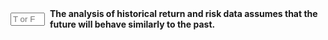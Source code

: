 ::: {.question-block}

<form onsubmit="event.preventDefault(); checkAnswerBox('module2_tf_q89','T')" style="display: flex; align-items: center; gap: 8px;">
<input type="text" id="module2_tf_q89" name="module2_tf_q89" maxlength="1" placeholder="T or F"
         style="width: 55px;" data-correct-answer="T" /> <label for="module2_tf_q89"><strong>The analysis of historical return and risk data assumes that the future will behave similarly to the past.</strong></label>
</form>

<div id="feedback-module2_tf_q89" class="feedback" data-status="" style="display:none;">
The sentence is TRUE. The slides highlight the assumption that "the past is good enough to teach us about the future" when using historical data to estimate expected returns and risks.
</div>
:::